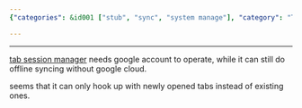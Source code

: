 ```yaml
---
{"categories": &id001 ["stub", "sync", "system manage"], "category": "Tab Management", "date": "2022-08-10 05:51:49", "description": "This article introduces 'Tab-Session Manager', a tool that allows users to manage their browser sessions by integrating with Google account. The software is capable of offline syncing without relying on Google Cloud and works on newly opened tabs. However, it does not seem to integrate with existing tabs.", "tags": *id001, "title": "Sync Tabs Across Different Browsers"}

---
```


------

[tab session manager](https://github.com/sienori/Tab-Session-Manager) needs google account to operate, while it can still do offline syncing without google cloud.

seems that it can only hook up with newly opened tabs instead of existing ones.

